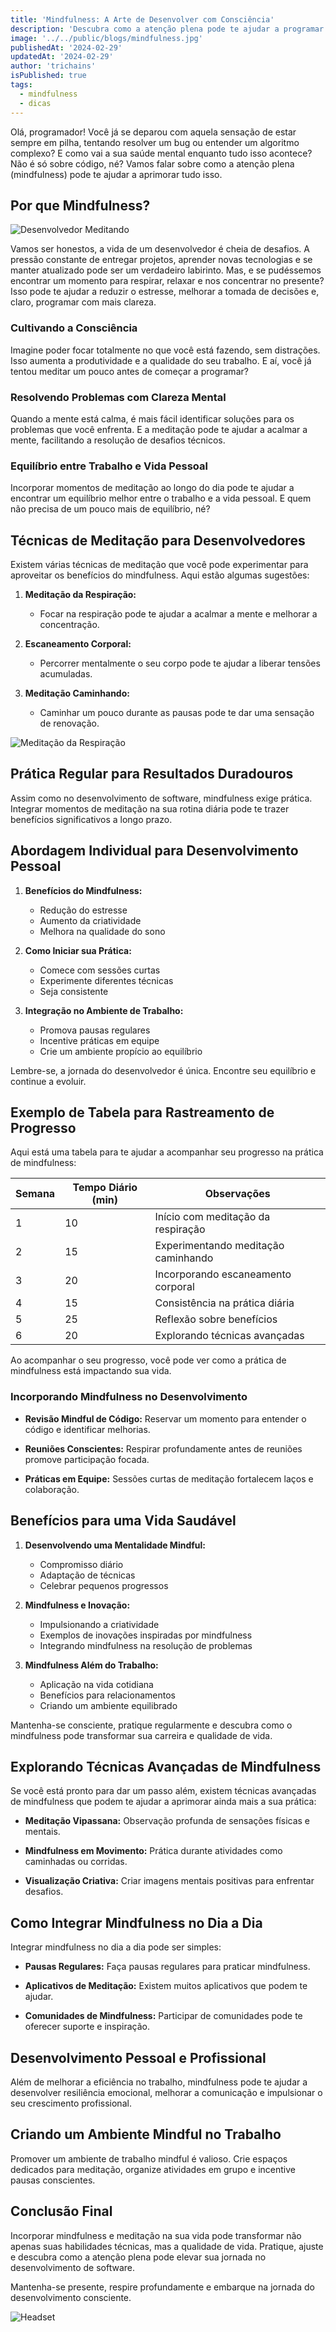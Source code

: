```yaml
---
title: 'Mindfulness: A Arte de Desenvolver com Consciência'
description: 'Descubra como a atenção plena pode te ajudar a programar melhor, resolver problemas com mais clareza e encontrar o equilíbrio entre trabalho e vida pessoal.'
image: '../../public/blogs/mindfulness.jpg'
publishedAt: '2024-02-29'
updatedAt: '2024-02-29'
author: 'trichains'
isPublished: true
tags:
  - mindfulness
  - dicas
---
```


Olá, programador! Você já se deparou com aquela sensação de estar sempre em pilha, tentando resolver um bug ou entender um algoritmo complexo? E como vai a sua saúde mental enquanto tudo isso acontece? Não é só sobre código, né? Vamos falar sobre como a atenção plena (mindfulness) pode te ajudar a aprimorar tudo isso.

## Por que Mindfulness?

![Desenvolvedor Meditando](/blogs/mindfulness.jpg)

Vamos ser honestos, a vida de um desenvolvedor é cheia de desafios. A pressão constante de entregar projetos, aprender novas tecnologias e se manter atualizado pode ser um verdadeiro labirinto. Mas, e se pudéssemos encontrar um momento para respirar, relaxar e nos concentrar no presente? Isso pode te ajudar a reduzir o estresse, melhorar a tomada de decisões e, claro, programar com mais clareza.

### Cultivando a Consciência

Imagine poder focar totalmente no que você está fazendo, sem distrações. Isso aumenta a produtividade e a qualidade do seu trabalho. E aí, você já tentou meditar um pouco antes de começar a programar?

### Resolvendo Problemas com Clareza Mental

Quando a mente está calma, é mais fácil identificar soluções para os problemas que você enfrenta. E a meditação pode te ajudar a acalmar a mente, facilitando a resolução de desafios técnicos.

### Equilíbrio entre Trabalho e Vida Pessoal

Incorporar momentos de meditação ao longo do dia pode te ajudar a encontrar um equilíbrio melhor entre o trabalho e a vida pessoal. E quem não precisa de um pouco mais de equilíbrio, né?

## Técnicas de Meditação para Desenvolvedores

Existem várias técnicas de meditação que você pode experimentar para aproveitar os benefícios do mindfulness. Aqui estão algumas sugestões:

1. **Meditação da Respiração:**

   - Focar na respiração pode te ajudar a acalmar a mente e melhorar a concentração.

2. **Escaneamento Corporal:**

   - Percorrer mentalmente o seu corpo pode te ajudar a liberar tensões acumuladas.

3. **Meditação Caminhando:**

   - Caminhar um pouco durante as pausas pode te dar uma sensação de renovação.

![Meditação da Respiração](/blogs/meditando.jpg)

## Prática Regular para Resultados Duradouros

Assim como no desenvolvimento de software, mindfulness exige prática. Integrar momentos de meditação na sua rotina diária pode te trazer benefícios significativos a longo prazo.

## Abordagem Individual para Desenvolvimento Pessoal

1. **Benefícios do Mindfulness:**

   - Redução do estresse
   - Aumento da criatividade
   - Melhora na qualidade do sono

2. **Como Iniciar sua Prática:**

   - Comece com sessões curtas
   - Experimente diferentes técnicas
   - Seja consistente

3. **Integração no Ambiente de Trabalho:**
   - Promova pausas regulares
   - Incentive práticas em equipe
   - Crie um ambiente propício ao equilíbrio

Lembre-se, a jornada do desenvolvedor é única. Encontre seu equilíbrio e continue a evoluir.

## Exemplo de Tabela para Rastreamento de Progresso

Aqui está uma tabela para te ajudar a acompanhar seu progresso na prática de mindfulness:

| Semana | Tempo Diário (min) | Observações                         |
| ------ | ------------------ | ----------------------------------- |
| 1      | 10                 | Início com meditação da respiração  |
| 2      | 15                 | Experimentando meditação caminhando |
| 3      | 20                 | Incorporando escaneamento corporal  |
| 4      | 15                 | Consistência na prática diária      |
| 5      | 25                 | Reflexão sobre benefícios           |
| 6      | 20                 | Explorando técnicas avançadas       |

Ao acompanhar o seu progresso, você pode ver como a prática de mindfulness está impactando sua vida.

### Incorporando Mindfulness no Desenvolvimento

- **Revisão Mindful de Código:**
  Reservar um momento para entender o código e identificar melhorias.

- **Reuniões Conscientes:**
  Respirar profundamente antes de reuniões promove participação focada.

- **Práticas em Equipe:**
  Sessões curtas de meditação fortalecem laços e colaboração.

## Benefícios para uma Vida Saudável

1. **Desenvolvendo uma Mentalidade Mindful:**

   - Compromisso diário
   - Adaptação de técnicas
   - Celebrar pequenos progressos

2. **Mindfulness e Inovação:**

   - Impulsionando a criatividade
   - Exemplos de inovações inspiradas por mindfulness
   - Integrando mindfulness na resolução de problemas

3. **Mindfulness Além do Trabalho:**
   - Aplicação na vida cotidiana
   - Benefícios para relacionamentos
   - Criando um ambiente equilibrado

Mantenha-se consciente, pratique regularmente e descubra como o mindfulness pode transformar sua carreira e qualidade de vida.

## Explorando Técnicas Avançadas de Mindfulness

Se você está pronto para dar um passo além, existem técnicas avançadas de mindfulness que podem te ajudar a aprimorar ainda mais a sua prática:

- **Meditação Vipassana:**
  Observação profunda de sensações físicas e mentais.

- **Mindfulness em Movimento:**
  Prática durante atividades como caminhadas ou corridas.

- **Visualização Criativa:**
  Criar imagens mentais positivas para enfrentar desafios.

## Como Integrar Mindfulness no Dia a Dia

Integrar mindfulness no dia a dia pode ser simples:

- **Pausas Regulares:**
  Faça pausas regulares para praticar mindfulness.

- **Aplicativos de Meditação:**
  Existem muitos aplicativos que podem te ajudar.

- **Comunidades de Mindfulness:**
  Participar de comunidades pode te oferecer suporte e inspiração.

## Desenvolvimento Pessoal e Profissional

Além de melhorar a eficiência no trabalho, mindfulness pode te ajudar a desenvolver resiliência emocional, melhorar a comunicação e impulsionar o seu crescimento profissional.

## Criando um Ambiente Mindful no Trabalho

Promover um ambiente de trabalho mindful é valioso. Crie espaços dedicados para meditação, organize atividades em grupo e incentive pausas conscientes.

## Conclusão Final

Incorporar mindfulness e meditação na sua vida pode transformar não apenas suas habilidades técnicas, mas a qualidade de vida. Pratique, ajuste e descubra como a atenção plena pode elevar sua jornada no desenvolvimento de software.

Mantenha-se presente, respire profundamente e embarque na jornada do desenvolvimento consciente.

![Headset](/blogs/c-d-x-PDX_a_82obo-unsplash.jpg)
